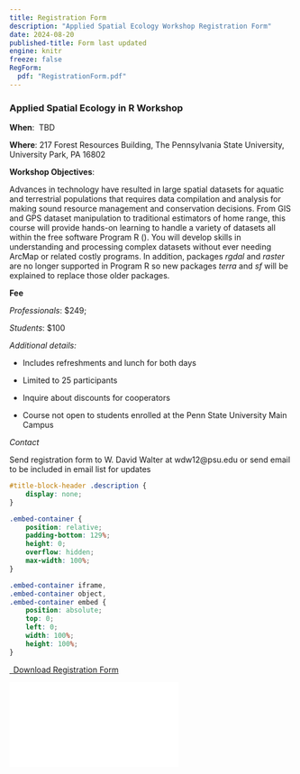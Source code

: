 ```yaml
---
title: Registration Form
description: "Applied Spatial Ecology Workshop Registration Form"
date: 2024-08-20
published-title: Form last updated
engine: knitr
freeze: false
RegForm:
  pdf: "RegistrationForm.pdf"
---
```

### Applied Spatial Ecology in R Workshop

**When**:  TBD

**Where**: 217 Forest Resources Building,
           The Pennsylvania State University,
           University Park, PA 16802

**Workshop Objectives**:

Advances in technology have resulted in large spatial datasets for aquatic and terrestrial populations that requires data compilation and analysis for making sound resource management and conservation decisions.  From GIS and GPS dataset manipulation to traditional estimators of home range, this course will provide hands-on learning to handle a variety of datasets all within the free software Program R (\href{https://www.r-project.org/}{R Foundation for Statistical Computing}).  You will develop skills in understanding and processing complex datasets without ever needing ArcMap or related costly programs. In addition, packages *rgdal* and *raster* are no longer supported in Program R so new packages *terra* and *sf* will be explained to replace those older packages.

**Fee**

*Professionals*: $249; 

*Students*: $100

*Additional details:*

- Includes refreshments and lunch for both days

- Limited to 25 participants

- Inquire about discounts for cooperators

- Course not open to students enrolled at the Penn State University Main Campus

*Contact*

Send registration form to W. David Walter at wdw12@psu.edu or send email to be included in email list for updates

```css
#title-block-header .description {
    display: none;
}
```

```css
.embed-container {
    position: relative;
    padding-bottom: 129%;
    height: 0;
    overflow: hidden;
    max-width: 100%;
}

.embed-container iframe,
.embed-container object,
.embed-container embed {
    position: absolute;
    top: 0;
    left: 0;
    width: 100%;
    height: 100%;
}
```


```{=html}
<p class="text-center">
  <a class="btn btn-primary btn-lg form-download" href="`r rmarkdown::metadata$RegForm$pdf`" target="_blank">
    <i class="fa-solid fa-file-arrow-down"></i>&ensp;Download Registration Form
  </a>
</p>

<div class="embed-container">
  <iframe src="`r rmarkdown::metadata$RegForm$pdf`" style="border: 0.5px"></iframe>
</div>
```
